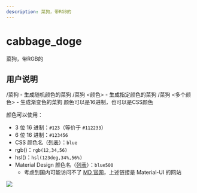 ```yaml
---
description: 菜狗，带RGB的
---
```


# cabbage_doge
菜狗，带RGB的

## 用户说明

<Command name="菜狗" brief="生成彩色菜狗GIF" perm="cabbage_doge">

/菜狗 - 生成随机颜色的菜狗
/菜狗 &lt;颜色&gt; - 生成指定颜色的菜狗
/菜狗 &lt;多个颜色&gt; - 生成渐变色的菜狗
颜色可以是16进制，也可以是CSS颜色

</Command>

颜色可以使用：
* 3 位 16 进制：`#123`（等价于 `#112233`）
* 6 位 16 进制：`#123456`
* CSS 颜色名（[列表](https://developer.mozilla.org/en-US/docs/Web/CSS/named-color#value)）：`blue`
* rgb()：`rgb(12,34,56)`
* hsl()：`hsl(123deg,34%,56%)`
* Material Design 颜色名（[列表](https://mui.com/zh/material-ui/customization/color/#2014-material-design-color-palettes)）：`blue500`
  * 考虑到国内可能访问不了 [MD 官网](https://material.io/design/color/the-color-system.html)，上述链接是 Material-UI 的网站

<Example input="菜狗 red green blue">

![](/example/cabbage_doge.gif)

</Example>
